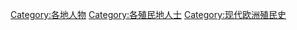 [[Category:各地人物|Category:各地人物]]
[[Category:各殖民地人士|Category:各殖民地人士]]
[[Category:现代欧洲殖民史|Category:现代欧洲殖民史]]